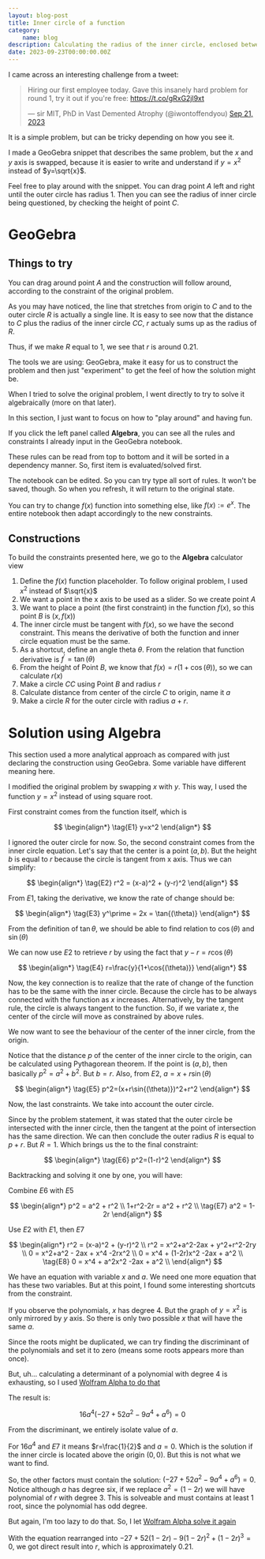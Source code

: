 ```yaml
---
layout: blog-post
title: Inner circle of a function
category:
    name: blog
description: Calculating the radius of the inner circle, enclosed between the function and larger circle.
date: 2023-09-23T00:00:00.00Z
---
```


I came across an interesting challenge from a tweet:

<blockquote className="twitter-tweet">
    <p lang="en" dir="ltr">
        Hiring our first employee today. Gave this insanely hard problem for round 1, try it out if you're free: 
        <a href="https://t.co/gRxG2jl9xt">https://t.co/gRxG2jl9xt</a>
    </p>
    &mdash; sir MIT, PhD in Vast Demented Atrophy (@iwontoffendyou)
    <a href="https://twitter.com/iwontoffendyou/status/1704935240907518367">Sep 21, 2023</a>
</blockquote> 
<script async src="https://platform.twitter.com/widgets.js" charset="utf-8"></script>

It is a simple problem, but can be tricky depending on how you see it.

I made a GeoGebra snippet that describes the same problem, but the $x$ and $y$ axis is swapped, because it is 
easier to write and understand if $y=x^2$ instead of $y=\sqrt{x}$.

Feel free to play around with the snippet. You can drag point $A$ left and right until the outer circle has radius 1.
Then you can see the radius of inner circle being questioned, by checking the height of point $C$.

# GeoGebra

<GeoGebra 
    title="Inner Circle from function" 
    src="https://www.geogebra.org/calculator/upcycxdz?embed" />

## Things to try

You can drag around point $A$ and the construction will follow around, according to the constraint of the original problem.

As you may have noticed, the line that stretches from origin to $C$ and to the outer circle $R$ is actually a single line.
It is easy to see now that the distance to $C$ plus the radius of the inner circle $CC$, $r$ actualy sums up as the radius of $R$.

Thus, if we make $R$ equal to 1, we see that $r$ is around $0.21$.

The tools we are using: GeoGebra, make it easy for us to construct the problem and then just "experiment" to get the feel of how the solution might be.

When I tried to solve the original problem, I went directly to try to solve it algebraically (more on that later).

In this section, I just want to focus on how to "play around" and having fun.

If you click the left panel called **Algebra**, you can see all the rules and constraints I already input in the GeoGebra notebook.

These rules can be read from top to bottom and it will be sorted in a dependency manner. So, first item is evaluated/solved first.

The notebook can be edited. So you can try type all sort of rules. It won't be saved, though. So when you refresh, it will return to the original state.

You can try to change $f(x)$ function into something else, like $f(x) := e^x$. The entire notebook then adapt accordingly to the new constraints.

## Constructions

To build the constraints presented here, we go to the **Algebra** calculator view

1. Define the $f(x)$ function placeholder. To follow original problem, I used $x^2$ instead of $\sqrt{x}$
2. We want a point in the x axis to be used as a slider. So we create point $A$
3. We want to place a point (the first constraint) in the function $f(x)$, so this point $B$ is $(x, f(x))$
4. The inner circle must be tangent with $f(x)$, so we have the second constraint. This means the derivative of both the function and inner circle equation must be the same.
5. As a shortcut, define an angle theta $\theta$. From the relation that function derivative is $f^\prime=\tan\left(\theta\right)$
6. From the height of Point $B$, we know that $f(x)=r(1+\cos(\theta))$, so we can calculate $r(x)$
7. Make a circle $CC$ using Point $B$ and radius $r$
8. Calculate distance from center of the circle $C$ to origin, name it $a$
9. Make a circle $R$ for the outer circle with radius $a+r$.

# Solution using Algebra

This section used a more analytical approach as compared with just declaring the construction using GeoGebra.
Some variable have different meaning here.

I modified the original problem by swapping $x$ with $y$. This way, I used the function $y=x^2$ instead of using square root.

First constraint comes from the function itself, which is 


$$
\begin{align*}
\tag{E1} y=x^2
\end{align*}
$$

I ignored the outer circle for now. So, the second constraint comes from the inner circle equation.
Let's say that the center is a point $(a,b)$.
But the height $b$ is equal to $r$ because the circle is tangent from x axis.
Thus we can simplify:

$$
\begin{align*}
\tag{E2} r^2 = (x-a)^2 + (y-r)^2
\end{align*}
$$


From $E1$, taking the derivative, we know the rate of change should be:

$$
\begin{align*}
\tag{E3} y^\prime = 2x = \tan{(\theta)}
\end{align*}
$$

From the definition of $\tan\theta$, we should be able to find relation to $\cos{(\theta)}$ and $\sin{(\theta)}$

We can now use $E2$ to retrieve $r$ by using the fact that $y-r=r\cos{(\theta)}$

$$
\begin{align*}
\tag{E4} r=\frac{y}{1+\cos{(\theta)}}
\end{align*}
$$

Now, the key connection is to realize that the rate of change of the function has to be the same with the inner circle.
Because the circle has to be always connected with the function as $x$ increases.
Alternatively, by the tangent rule, the circle is always tangent to the function.
So, if we variate $x$, the center of the circle will move as constrained by above rules.

We now want to see the behaviour of the center of the inner circle, from the origin.

Notice that the distance $p$ of the center of the inner circle to the origin, can be calculated using Pythagorean theorem.
If the point is $(a,b)$, then basically $p^2=a^2+b^2$. But $b=r$.
Also, from $E2$, $a=x+r\sin{(\theta)}$

$$
\begin{align*}
\tag{E5} p^2=(x+r\sin{(\theta)})^2+r^2
\end{align*}
$$

Now, the last constraints. We take into account the outer circle.

Since by the problem statement, it was stated that the outer circle be intersected with the inner circle, then the tangent at the point of intersection 
has the same direction. We can then conclude the outer radius $R$ is equal to $p+r$. But $R=1$.
Which brings us the to the final constraint:

$$
\begin{align*}
\tag{E6} p^2=(1-r)^2
\end{align*}
$$

Backtracking and solving it one by one, you will have:

Combine $E6$ with $E5$

$$
\begin{align*}
p^2 = a^2 + r^2 \\
1+r^2-2r = a^2 + r^2 \\
\tag{E7} a^2 = 1-2r
\end{align*}
$$

Use $E2$ with $E1$, then $E7$

$$
\begin{align*}
r^2 = (x-a)^2 + (y-r)^2 \\
r^2 = x^2+a^2-2ax + y^2+r^2-2ry \\
0 = x^2+a^2 - 2ax + x^4 -2rx^2 \\
0 = x^4 + (1-2r)x^2 -2ax + a^2 \\
\tag{E8} 0 = x^4 + a^2x^2 -2ax + a^2 \\
\end{align*}
$$

We have an equation with variable $x$ and $a$.
We need one more equation that has these two variables.
But at this point, I found some interesting shortcuts from the constraint.

If you observe the polynomials, $x$ has degree 4.
But the graph of $y=x^2$ is only mirrored by $y$ axis.
So there is only two possible $x$ that will have the same $a$.

Since the roots might be duplicated, we can try finding the discriminant of the polynomials and set it to zero (means some roots appears more than once).

But, uh... calculating a determinant of a polynomial with degree 4 is exhausting, so I used [Wolfram Alpha to do that](https://www.wolframalpha.com/input?i=discriminant+x%5E4+%2Ba%5E2x%5E2+-2ax%2Ba%5E2)

The result is:

$$
16 a^4 (-27 + 52 a^2 - 9 a^4 + a^6)=0
$$

From the discriminant, we entirely isolate value of $a$.

For $16a^4$ and $E7$ it means $r=\frac{1}{2}$ and $a=0$. Which is the solution if the inner circle 
is located above the origin $(0,0)$. But this is not what we want to find.

So, the other factors must contain the solution: $(-27 + 52 a^2 - 9 a^4 + a^6)=0$.
Notice although $a$ has degree six, if we replace $a^2=(1-2r)$ we will have polynomial of $r$ with degree 3.
This is solveable and must contains at least 1 root, since the polynomial has odd degree.

But again, I'm too lazy to do that. So, I let [Wolfram Alpha solve it again](https://www.wolframalpha.com/input?i=solve++%28-27+%2B+52+%281-2r%29+-+9+%281-2r%29%5E2+%2B+%281-2r%29%5E3%29)

With the equation rearranged into $-27 + 52 (1-2r) - 9 (1-2r)^2 + (1-2r)^3=0$, we got direct result into $r$, which is approximately $0.21$.
